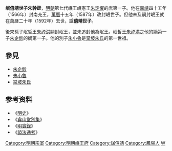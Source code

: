 '''岷僖靖世子朱幹跬'''{{BD|？||1592年|catIdx=Z朱}}，[[明朝|明朝]]第七代岷王岷憲王[[朱定燿|朱定燿]]的庶第一子。他在[[嘉靖|嘉靖]]四十五年（1566年）封南充王，[[萬曆|萬曆]]十五年（1587年）改封岷世子。但他未及嗣封岷王就在萬曆二十年（1592年）去世，諡'''僖靖世子'''。

後來孫子岷哲王[[朱禋洪|朱禋洪]]嗣封岷王，並未追封他為岷王。岷哲王[[朱禋洪|朱禋洪]]之他的嫡第一子[[朱企鉁|朱企鉁]]的嫡第一子。他的別子[[朱小魯|朱小魯]]是[[棠坡朱氏|棠坡朱氏]]的第一世祖。

== 參見 ==
* [[朱企鉁|朱企鉁]]
* [[朱小魯|朱小魯]]
* [[棠坡朱氏|棠坡朱氏]]

==参考资料==
*《[[明史|明史]]》
*《[[弇山堂別集|弇山堂別集]]》
*《[[明實錄|明實錄]]》
*《[[謚法通考|謚法通考]]》

{{s-start}}
{{s-none|無|[[明朝|明政府]]封之}}
{{s-ttl|title=[[明朝藩王列表_(岷王系)#南充國|明南充國國王]]|years=1566年－1587年}}
{{s-none|無|封岷世子，封國廢除}}
{{end}}

[[Category:明朝宗室|Category:明朝宗室]]
[[Category:明朝岷王府|Category:明朝岷王府]]
[[Category:諡僖靖|Category:諡僖靖]]
[[Category:鳳陽人|Category:鳳陽人]]
[[Category:朱姓|W]]